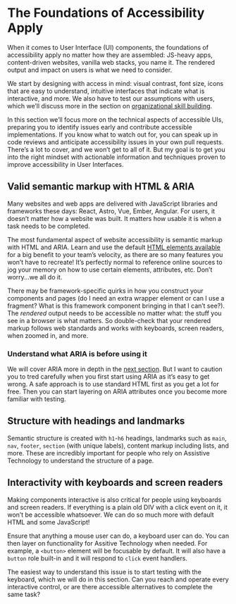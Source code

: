 # The Foundations of Accessibility Apply

When it comes to User Interface (UI) components, the foundations of accessibility apply no matter how they are assembled: JS-heavy apps, content-driven websites, vanilla web stacks, you name it. The rendered output and impact on users is what we need to consider.

We start by designing with access in mind: visual contrast, font size, icons that are easy to understand, intuitive interfaces that indicate what is interactive, and more. We also have to test our assumptions with users, which we’ll discuss more in the section on [organizational skill building](/topics/org-skill-building/centering-disability).

In this section we’ll focus more on the technical aspects of accessible UIs, preparing you to identify issues early and contribute accessible implementations. If you know what to watch out for, you can speak up in code reviews and anticipate accessibility issues in your own pull requests. There’s a lot to cover, and we won’t get to all of it. But my goal is to get you into the right mindset with actionable information and techniques proven to improve accessibility in User Interfaces.

## Valid semantic markup with HTML & ARIA

Many websites and web apps are delivered with JavaScript libraries and frameworks these days: React, Astro, Vue, Ember, Angular. For users, it doesn’t matter how a website was built. It matters how usable it is when a task needs to be completed.

The most fundamental aspect of website accessibility is semantic markup with HTML and ARIA. Learn and use the default [HTML elements available](https://developer.mozilla.org/en-US/docs/Web/HTML/Element) for a big benefit to your team’s velocity, as there are so many features you won’t have to recreate! It’s perfectly normal to reference online sources to jog your memory on how to use certain elements, attributes, etc. Don’t worry...we all do it.

There may be framework-specific quirks in how you construct your components and pages (do I need an extra wrapper element or can I use a fragment? What is this framework component bringing in that I can’t see?). The _rendered_ output needs to be accessible no matter what: the stuff you see in a browser is what matters. So double-check that your rendered markup follows web standards and works with keyboards, screen readers, when zoomed in, and more.

### Understand what ARIA is before using it

We will cover ARIA more in depth in the [next section](/topics/accessible-naming-screen-readers/ARIA-accessible-name-computation). But I want to caution you to tred carefully when you first start using ARIA as it’s easy to get wrong. A safe approach is to use standard HTML first as you get a lot for free. Then you can start layering on ARIA attributes once you become more familiar with testing.

## Structure with headings and landmarks

Semantic structure is created with `h1`-`h6` headings, landmarks such as `main`, `nav`, `footer`, `section` (with unique labels), content markup including lists, and more. These are incredibly important for people who rely on Assistive Technology to understand the structure of a page.

## Interactivity with keyboards and screen readers

Making components interactive is also critical for people using keyboards and screen readers. If everything is a plain old DIV with a click event on it, it won’t be accessible whatsoever. We can do so much more with default HTML and some JavaScript!

Ensure that anything a mouse user can do, a keyboard user can do. You can then layer on functionality for Assitive Technology when needed. For example, a `<button>` element will be focusable by default. It will also have a `button` role built-in and it will respond to `click` event handlers.

The easiest way to understand this issue is to start testing with the keyboard, which we will do in this section. Can you reach and operate every interactive control, or are there accessible alternatives to complete the same task?